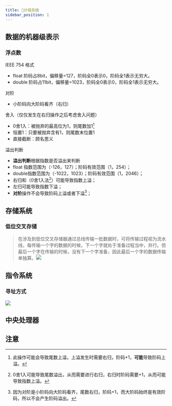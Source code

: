 ```yaml
---
title: 📖计组总结
sidebar_position: 1
---
```

## 数据的机器级表示
### 浮点数
IEEE 754 格式
- float 阶码占8bit，偏移量=127，阶码全0表示0，阶码全1表示无穷大。
- double 阶码占11bit，偏移量=1023，阶码全0表示0，阶码全1表示无穷大。

对阶
- 小阶码向大阶码看齐（右归）

舍入（仅仅发生在右归操作之后考虑舍入问题）
- 0舍1入：被抛弃的最高位为1，则尾数加1[^1]
- 恒置1：只要被抛弃含有1，则尾数末位置1
- 直接截断：顾名思义

溢出判断
- **溢出判断**根据指数是否溢出来判断
- float 指数范围为（-126，127）；阶码有效范围（1，254）；
- double指数范围为（-1022，1023）；阶码有效范围（1，2046）；
- 右归和（0舍1入法[^2]）可能导致指数上溢；
- 左归可能导致指数下溢；
- **对阶**操作不会导致阶码上溢或者下溢[^3]；

## 存储系统
### 低位交叉存储

> 在涉及到低位交叉存储器通过总线传输一批数据时，可将传输过程视为流水线，每传输一个字的数据的时候，下一个字就处于准备过程当中，并行。但最后一个字在传输的时候，没有下一个字准备，因此最后一个字的数据传输单独算。![](https://skywalkerch-1303839378.cos.ap-nanjing.myqcloud.com/202310310005515.svg)

## 指令系统
### 寻址方式
![](https://skywalkerch-1303839378.cos.ap-nanjing.myqcloud.com/202310292330544.svg)
## 中央处理器

## 注意

[^1]: 此操作可能会导致尾数上溢，上溢发生时需要右归，阶码+1，**可能**导致阶码上溢。
[^2]: 0舍1入可能导致尾数溢出，从而需要进行右归，右归时阶码需要+1，从而可能导致指数上溢。
[^3]: 因为对阶是小阶码向大阶码看齐，尾数右归，阶码+1，而大阶码始终是有效阶码，所以不会产生阶码溢出。
